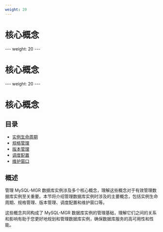 ```yaml
---
weight: 20
---
```


# 核心概念

<Overview />
---
weight: 20
---

# 核心概念

<Overview />
---
weight: 20
---

# 核心概念

<Overview />

## 目录

- [实例生命周期](./example_concept.mdx#实例生命周期)
- [规格管理](./example_concept.mdx#规格管理)
- [版本管理](./example_concept.mdx#版本管理)
- [调度配置](./example_concept.mdx#调度配置)
- [维护窗口](./example_concept.mdx#维护窗口)

## 概述

管理 MySQL-MGR 数据库实例涉及多个核心概念，理解这些概念对于有效管理数据库实例至关重要。本节将介绍管理数据库实例时涉及的主要概念，包括实例生命周期、规格管理、版本管理、调度配置和维护窗口等。

这些概念共同构成了 MySQL-MGR 数据库实例的管理基础，理解它们之间的关系和影响有助于您更好地规划和管理数据库实例，确保数据库服务的高可用性和性能。
